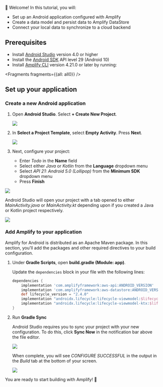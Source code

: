 
👋 Welcome! In this tutorial, you will:

- Set up an Android application configured with Amplify
- Create a data model and persist data to Amplify DataStore
- Connect your local data to synchronize to a cloud backend

## Prerequisites

- Install [Android Studio](https://developer.android.com/studio/index.html#downloads) version 4.0 or higher
- Install the [Android SDK](https://developer.android.com/studio/releases/platforms) API level 29 (Android 10)
- Install [Amplify CLI](/cli) version 4.21.0 or later by running:


<Fragments fragments={{all: all0}} />

## Set up your application

### Create a new Android application

1. Open **Android Studio**. Select **+ Create New Project**.

    ![](/images/lib/getting-started/android/set-up-android-studio-welcome.png)

1. In **Select a Project Template**, select **Empty Activity**. Press **Next**.

    ![](/images/lib/getting-started/android/set-up-android-studio-select-project-template.png)

1. Next, configure your project:

    - Enter *Todo* in the **Name** field
    - Select either *Java* or *Kotlin* from the **Language** dropdown menu
    - Select *API 21: Android 5.0 (Lollipop)* from the **Minimum SDK** dropdown menu
    - Press **Finish**

  ![](/images/lib/getting-started/android/set-up-android-studio-configure-your-project-todo.png)

Android Studio will open your project with a tab opened to either *MainActivity.java* or *MainActivity.kt* depending upon if you created a Java or Kotlin project respectively.

![](/images/lib/getting-started/android/set-up-android-studio-successful-setup.png)

### Add Amplify to your application

Amplify for Android is distributed as an Apache Maven package. In this section, you'll add the packages and other required directives to your build configuration.

1. Under **Gradle Scripts**, open **build.gradle (Module: app)**.

   Update the `dependencies` block in your file with the following lines:

   ```groovy
   dependencies {
       implementation 'com.amplifyframework:aws-api:ANDROID_VERSION'
       implementation 'com.amplifyframework:aws-datastore:ANDROID_VERSION'
       def lifecycle_version = "2.4.0"
       implementation "androidx.lifecycle:lifecycle-viewmodel:$lifecycle_version"
       implementation "androidx.lifecycle:lifecycle-viewmodel-ktx:$lifecycle_version"
   }
   ```

2. Run **Gradle Sync**

    Android Studio requires you to sync your project with your new configuration. To do this, click **Sync Now** in the notification bar above the file editor.

    ![](/images/lib/getting-started/android/set-up-android-studio-sync-gradle.png)

    When complete, you will see *CONFIGURE SUCCESSFUL* in the output in the *Build* tab at the bottom of your screen.

    ![](/images/lib/getting-started/android/set-up-android-studio-configure-successful.png)

You are ready to start building with Amplify! 🎉
